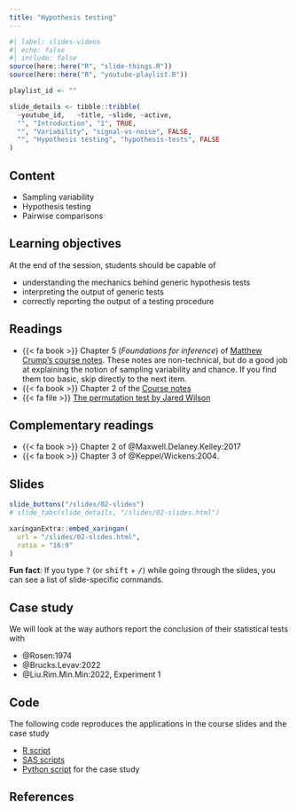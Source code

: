 ```yaml
---
title: "Hypothesis testing"
---
```


```r
#| label: slides-videos
#| echo: false
#| include: false
source(here::here("R", "slide-things.R"))
source(here::here("R", "youtube-playlist.R"))

playlist_id <- ""

slide_details <- tibble::tribble(
  ~youtube_id,   ~title, ~slide, ~active,
  "", "Introduction", "1", TRUE,
  "", "Variability", "signal-vs-noise", FALSE,
  "", "Hypothesis testing", "hypothesis-tests", FALSE
)
```


## Content

- Sampling variability
- Hypothesis testing
- Pairwise comparisons


## Learning objectives

At the end of the session, students should be capable of

- understanding the mechanics behind generic hypothesis tests
- interpreting the output of generic tests
- correctly reporting the output of a testing procedure


## Readings

- {{< fa book >}}  Chapter 5 (*Foundations for inference*) of [Matthew Crump's course notes](https://www.crumplab.com/statistics/foundations-for-inference.html). These notes are non-technical, but do a good job at explaining the notion of sampling variability and chance. If you find them too basic, skip directly to the next item.
- {{< fa book >}} Chapter 2 of the [Course notes](https://lbelzile.github.io/math80667a/02-hypothesis_testing.html)
- {{< fa file >}}  [The permutation test by Jared Wilson](https://www.jwilber.me/permutationtest/)

## Complementary readings

- {{< fa book >}}  Chapter 2 of @Maxwell.Delaney.Kelley:2017
- {{< fa book >}}  Chapter 3 of @Keppel/Wickens:2004.


## Slides

```r
slide_buttons("/slides/02-slides")
# slide_tabs(slide_details, "/slides/02-slides.html")
```

```r
xaringanExtra::embed_xaringan(
  url = "/slides/02-slides.html",
  ratio = "16:9"
)
```

:::{.callout-tip}
**Fun fact**: If you type <kbd>?</kbd> (or <kbd>shift</kbd> + <kbd>/</kbd>) while going through the slides, you can see a list of slide-specific commands.
:::

## Case study

We will look at the way authors report the conclusion of their statistical tests with

- @Rosen:1974
- @Brucks.Levav:2022
- @Liu.Rim.Min.Min:2022, Experiment 1

## Code

The following code reproduces the applications in the course slides and the case study

- [R script](/content/MATH80667A-02-content.R)
- [SAS scripts](/content/MATH80667A-02-content-SPSS.zip)
- [Python script](/content/MATH80667A-02-content.py) for the case study


## References
